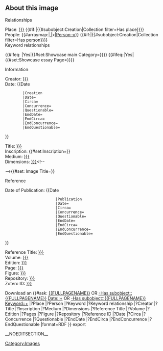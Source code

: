 <includeonly><div class="about-image-section">
== About this image ==
<div id="image-all" class="card-group my-2">
<div id="image-relationships" class="card text-dark bg-light">
<div class="card-header">Relationships</div>
<div class="card-body">
<div class="card-text">
;Place: [[Place::{{{Place|}}}]]<!-- -->{{#if:{{{Place|}}}|{{#subobject:Creation|Collection filter=Has place}}}}
;People: {{#arraymap:{{{People|}}}|,|x|[[Person::x]]}}<!-- -->{{#if:{{{People|}}}|{{#subobject:Creation|Collection filter=Has person}}}}
;Keyword relationships
{{{Keyword relationships|}}}<!-- showcases
-->{{#ifeq:{{{Showcase main|}}} |Yes|{{#set:Showcase main Category={{{Showcase main Category|}}}}}}}<!--
-->{{#ifeq:{{{Showcase essay|}}}|Yes|{{#set:Showcase essay Page={{{Showcase essay Page|}}}}}}}
</div>
</div>
</div>
<div id="image-information" class="card text-dark bg-light">
<div class="card-header">Information</div>
<div class="card-body">
<div class="card-text">
;Creator: [[Creator::{{{Creator|}}}]]
;Date: {{Date
         |Creation
         |Date={{{Creation Date|}}}
         |Circa={{{Creation Circa|}}}
         |Concurrence={{{Creation Concurrence|}}}
         |Questionable={{{Creation Questionable|}}}
         |EndDate={{{Creation Date End|}}}
         |EndCirca={{{Creation Circa End|}}}
         |EndConcurrence={{{Creation Concurrence End|}}}
         |EndQuestionable={{{Creation Questionable End|}}}
}}
;Title: [[Title::{{{Title|}}}]]
;Inscription: {{#set:Inscription={{{Inscription|}}}}}{{{Inscription|}}}
;Medium: [[Medium::{{{Medium|}}}]]
;Dimensions: [[Dimensions::{{{Dimensions|}}}]]<!--
-->{{#set: Image Title={{{Image Title|}}}}}
</div>
</div>
</div>
<div id="image-reference" class="card text-dark bg-light">
<div class="card-header">Reference</div>
<div class="card-body">
<div class="card-text">
;Date of Publication: {{Date
                        |Publication
                        |Date={{{Publication Date|}}}
                        |Circa={{{Publication Circa|}}}
                        |Concurrence={{{Publication Concurrence|}}}
                        |Questionable={{{Publication Questionable|}}}
                        |EndDate={{{Publication Date End|}}}
                        |EndCirca={{{Publication Circa End|}}}
                        |EndConcurrence={{{Publication Concurrence End|}}}
                        |EndQuestionable={{{Publication Questionable End|}}}
}}
;Reference Title: [[Reference Title::{{{Reference Title|}}}]]
;Volume: [[Volume::{{{Volume|}}}]]
;Edition: [[Edition::{{{Edition|}}}]]
;Page: [[Pages::{{{Page number|}}}]]
;Figure: [[Figure::{{{Figure|}}}]]
;Repository: [[Repository::{{{Repository|}}}]]
;Zotero ID: [[Reference ID::{{{Reference ID|}}}]]
</div>
</div>
</div>
</div>
Download an {{#ask:
[[{{FULLPAGENAME}}]] OR [[-Has subobject::{{FULLPAGENAME}}]] [[Date::+]] OR [[-Has subobject::{{FULLPAGENAME}}]] [[Keyword::+]]
|?Place
|?Person
|?Keyword
|?Keyword relationship
|?Creator
|?Title
|?Inscription
|?Medium
|?Dimensions
|?Reference Title
|?Volume
|?Edition
|?Pages
|?Figure
|?Repository
|?Reference ID
|?Date
|?Circa
|?Concurrence
|?Questionable
|?EndDate
|?EndCirca
|?EndConcurrence
|?EndQuestionable
|format=RDF
}} export
</div><!--- /about-image-section -->
<div id="free-text-section" class="my-3"><!-- the tag is left open intentionally -->
[[Category:Images]]__NOEDITSECTION__
</includeonly>
